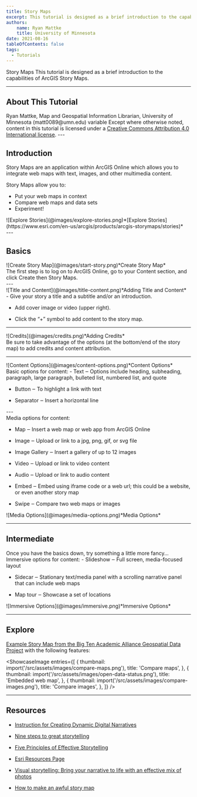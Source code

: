 ```yaml
---
title: Story Maps
excerpt: This tutorial is designed as a brief introduction to the capabilities of ArcGIS Story Maps.
authors:
    name: Ryan Mattke
    title: University of Minnesota
date: 2021-08-16
tableOfContents: false
tags:
  - Tutorials
---
```


<Slideshow>
<CoverSlide>
  <span slot="title">Story Maps</span>
  <span slot="subtitle">This tutorial is designed as a brief introduction to the capabilities of ArcGIS Story Maps.</span>
</CoverSlide>

---
## About This Tutorial

<MetadataBlock>
  <Fragment slot="author">
  Ryan Mattke, Map and Geospatial Information Librarian, University of Minnesota (matt0089@umn.edu)
  </Fragment>
  <Fragment slot="time">
  variable
  </Fragment>
  <Fragment slot="license">
    Except where otherwise noted, content in this tutorial is licensed under a <a href="https://creativecommons.org/licenses/by/4.0/">Creative Commons Attribution 4.0 International license</a>.
  </Fragment>
 
</MetadataBlock>
---


## Introduction

<TwoThirdsLayout>
  <div slot="left">
  Story Maps are an application within ArcGIS Online which allows you to integrate web maps with text, images, and other multimedia content.

  Story Maps allow you to:

  - Put your web maps in context
  - Compare web maps and data sets
  - Experiment!

</div>
<div slot="right">
![Explore Stories](@images/explore-stories.png)*[Explore Stories](https://www.esri.com/en-us/arcgis/products/arcgis-storymaps/stories)*
</div>
</TwoThirdsLayout>
---

## Basics

<TwoThirdsLayout>
  <div slot="left">
  ![Create Story Map](@images/start-story.png)*Create Story Map*
  </div>
  <div slot="right">
  The first step is to log on to ArcGIS Online, go to your Content section, and click Create then Story Maps.
  </div>
</TwoThirdsLayout>
---

<TwoThirdsLayout>
  <div slot="left">
  ![Title and Content](@images/title-content.png)*Adding Title and Content*
  </div>
  <div slot="right">
  - Give your story a title and a subtitle and/or an introduction.
  
  - Add cover image or video (upper right).
  
  - Click the “+” symbol to add content to the story map.
  </div>
</TwoThirdsLayout>

---

<TwoThirdsLayout>
  <div slot="left">
  ![Credits](@images/credits.png)*Adding Credits*
  </div>
  <div slot="right">
  Be sure to take advantage of the options (at the bottom/end of the story map) to add credits and content attribution.
  </div>
</TwoThirdsLayout>

---

<TwoThirdsLayout>
  <div slot="right">
  ![Content Options](@images/content-options.png)*Content Options*
  </div>
  <div slot="left">
  Basic options for content:
  - Text ‒ Options include heading, subheading, paragraph, large paragraph, bulleted list, numbered list, and quote
  
  - Button ‒ To highlight a link with text
  
  - Separator ‒ Insert a horizontal line
  </div>
</TwoThirdsLayout>
---

<TwoThirdsLayout>
  <div slot="left">
  Media options for content:

  -   Map ‒ Insert a web map or web app from ArcGIS Online
  
  -   Image ‒ Upload or link to a jpg, png, gif, or svg file
  
  -   Image Gallery ‒ Insert a gallery of up to 12 images
  
  -   Video ‒ Upload or link to video content
  
  -   Audio ‒ Upload or link to audio content
  
  -   Embed ‒ Embed using iframe code or a web url; this could be a website, or even another story map
  
  -   Swipe ‒ Compare two web maps or images
  </div>
  <div slot="right">
  ![Media Options](@images/media-options.png)*Media Options*
  </div>
</TwoThirdsLayout>

---

## Intermediate

<TwoThirdsLayout>
  <div slot="left">
  Once you have the basics down, try something a little more fancy... 
  Immersive options for content:
  -   Slideshow ‒ Full screen, media-focused layout
  
  -   Sidecar ‒ Stationary text/media panel with a scrolling narrative panel that can include web maps
  
  -   Map tour ‒ Showcase a set of locations
  </div>
  <div slot="right">
  ![Immersive Options](@images/immersive.png)*Immersive Options*
  </div>
</TwoThirdsLayout>

---

## Explore

[Example Story Map from the Big Ten Academic Alliance Geospatial Data Project](https://storymaps.arcgis.com/stories/4c3e1c4e72764a43914862193574c028) with the following features:

<ShowcaseImage
  entries={[
    {
      thumbnail: import('/src/assets/images/compare-maps.png'),
      title: 'Compare maps',
    },
    {
      thumbnail: import('/src/assets/images/open-data-status.png'),
      title: 'Embedded web map',
    },
    {
      thumbnail: import('/src/assets/images/compare-images.png'),
      title: 'Compare images',
    },
  ]}
/>

---

## Resources

-   [Instruction for Creating Dynamic Digital Narratives](https://storymaps.arcgis.com/stories/d15f1045ffcb4fdea7672d1cafafdc12)

-   [Nine steps to great storytelling](https://storymaps.arcgis.com/stories/429bc4eed5f145109e603c9711a33407)

-   [Five Principles of Effective Storytelling](https://storymaps-classic.arcgis.com/en/five-principles/)

-   [Esri Resources Page](https://www.esri.com/en-us/arcgis/products/arcgis-storymaps/resources)

-   [Visual storytelling: Bring your narrative to life with an effective mix of photos](https://www.esri.com/arcgis-blog/products/story-maps/constituent-engagement/visual-storytelling-bring-your-narrative-to-life-with-an-effective-mix-of-photos/)

-   [How to make an awful story map](https://storymaps.arcgis.com/stories/585db547dd7f4403bb30a3eb13fd55ad)

</Slideshow>